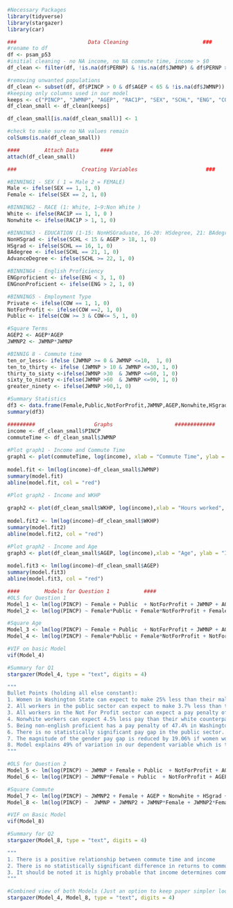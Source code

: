 
```r
#Necessary Packages
library(tidyverse)
library(stargazer)
library(car)
```

```r
###                       Data Cleaning                        ###
#rename to df 
df <- psam_p53
#initial cleaning - no NA income, no NA commute time, income > $0
df_clean <- filter(df, !is.na(df$PERNP) & !is.na(df$JWMNP) & df$PERNP >0)
```

```r
#removing unwanted populations
df_clean <- subset(df, df$PINCP > 0 & df$AGEP < 65 & !is.na(df$JWMNP))
#keeping only columns used in our model
keeps <- c("PINCP", "JWMNP", "AGEP", "RAC1P", "SEX", "SCHL", "ENG", "COW", "WKHP")
df_clean_small <- df_clean[keeps]
```

```r
df_clean_small[is.na(df_clean_small)] <- 1
```

```r
#check to make sure no NA values remain
colSums(is.na(df_clean_small))
```

```r
####        Attach Data       ####
attach(df_clean_small)
```

```r
###                     Creating Variables                      ###

#BINNING1 - SEX ( 1 = Male 2 = FEMALE)
Male <- ifelse(SEX == 1, 1, 0)
Female <- ifelse(SEX == 2, 1, 0)

#BINNING2 - RACE (1: White, 1~9:Non White )
White <- ifelse(RAC1P == 1, 1, 0 )
Nonwhite <- ifelse(RAC1P > 1, 1, 0)

#BINNING3 - EDUCATION (1-15: NonHSGraduate, 16-20: HSdegree, 21: BAdegree, 22-24:advancedDegree)
NonHSgrad <- ifelse(SCHL < 15 & AGEP > 18, 1, 0)
HSgrad <- ifelse(SCHL == 16, 1, 0)
BAdegree <- ifelse(SCHL == 21, 1, 0)
AdvanceDegree <- ifelse(SCHL >= 22, 1, 0)

#BINNING4 - English Proficiency 
ENGproficient <- ifelse(ENG < 3, 1, 0)
ENGnonProficient <- ifelse(ENG > 2, 1, 0)

#BINNING5 - Employment Type 
Private <- ifelse(COW == 1, 1, 0)
NotForProfit <- ifelse(COW ==2, 1, 0)
Public <- ifelse(COW >= 3 & COW<= 5, 1, 0)

#Square Terms
AGEP2 <- AGEP*AGEP
JWMNP2 <- JWMNP*JWMNP

#BINNIG 8 - Commute time 
ten_or_less<- ifelse (JWMNP >= 0 & JWMNP <=10,  1, 0)
ten_to_thirty <- ifelse (JWMNP > 10 & JWMNP <=30, 1, 0)
thirty_to_sixty <-ifelse(JWMNP >30  & JWMNP <=60, 1, 0)
sixty_to_ninety <-ifelse(JWMNP >60  & JWMNP <=90, 1, 0)
greater_ninety <- ifelse(JWMNP >90,1, 0)
```

```r
#Summary Statistics
df3 <- data.frame(Female,Public,NotForProfit,JWMNP,AGEP,Nonwhite,HSgrad,BAdegree,AdvanceDegree,ENGnonProficient,WKHP,PINCP)
summary(df3)
```



```r
#########                   Graphs                    #############
income <- df_clean_small$PINCP 
commuteTime <- df_clean_small$JWMNP 
  
#Plot graph1 - Income and Commute Time  
graph1 <- plot(commuteTime, log(income), xlab = "Commute Time", ylab = "Income", main = "Income and Commute Time",ylim = c(0,15), xlim = c(0, 200), col="blue")  
  
model.fit <- lm(log(income)~df_clean_small$JWMNP) 
summary(model.fit) 
abline(model.fit, col = "red")
```

```r
#Plot graph2 - Income and WKHP 
  
graph2 <- plot(df_clean_small$WKHP, log(income),xlab = "Hours worked", ylab = "Income", main = "Income and Hours worked per week",ylim = c(0,15), xlim = c(0, 200), col="blue")  
  
model.fit2 <- lm(log(income)~df_clean_small$WKHP) 
summary(model.fit2) 
abline(model.fit2, col = "red") 
```

```r
#Plot graph2 - Income and Age 
graph3 <- plot(df_clean_small$AGEP, log(income),xlab = "Age", ylab = "Income", main = "Income and Age",ylim = c(0,15), xlim = c(0, 200), col="blue")  
  
model.fit3 <- lm(log(income)~df_clean_small$AGEP) 
summary(model.fit3) 
abline(model.fit3, col = "red") 
```

```r
####        Models for Question 1           ####
#OLS for Question 1
Model_1 <- lm(log(PINCP) ~ Female + Public  + NotForProfit + JWMNP + AGEP + Nonwhite + HSgrad + BAdegree + AdvanceDegree + ENGnonProficient + WKHP)
Model_2 <- lm(log(PINCP) ~ Female*Public + Female*NotForProfit + Female* + NotForProfit + JWMNP + AGEP + Nonwhite + HSgrad + BAdegree + AdvanceDegree + ENGnonProficient + WKHP) #With Interactive

#Square Age
Model_3 <- lm(log(PINCP) ~ Female + Public  + NotForProfit + JWMNP + AGEP2 + Nonwhite + HSgrad + BAdegree + AdvanceDegree + ENGnonProficient + WKHP)
Model_4 <- lm(log(PINCP) ~ Female*Public + Female*NotForProfit + NotForProfit + JWMNP + JWMNP2 + AGEP + AGEP2 + Nonwhite + HSgrad + BAdegree + AdvanceDegree + ENGnonProficient + WKHP) #With Interactive
```

```r
#VIF on basic Model
vif(Model_4)
```

```r
#Summary for Q1
stargazer(Model_4, type = "text", digits = 4)

"""
Bullet Points (holding all else constant):
1. Women in Washington State can expect to make 25% less than their male counterparts
2. All workers in the public sector can expect to make 3.7% less than their for profit colleagues
3. All workers in the Not For Profit sector can expect a pay penalty of around 15%
4. Nonwhite workers can expect 4.5% less pay than their white counterparts
5. Being non-english proficient has a pay penalty of 47.4% in Washington State.
6. There is no statistically significant pay gap in the public sector.
7. The magnitude of the gender pay gap is reduced by 19.06% if women work in the not for profit sector (Not 100% certain on this interpretation.)
8. Model explains 49% of variation in our dependent variable which is the log of income.
"""
```

```r
#OLS for Question 2
Model_5 <- lm(log(PINCP) ~ JWMNP + Female + Public  + NotForProfit + AGEP + Nonwhite + HSgrad + BAdegree + AdvanceDegree + ENGnonProficient + WKHP)
Model_6 <- lm(log(PINCP) ~ JWMNP*Female + Public  + NotForProfit + AGEP + Nonwhite + HSgrad + BAdegree + AdvanceDegree + ENGnonProficient + WKHP) #With Interactive

#Square Commute
Model_7 <- lm(log(PINCP) ~ JWMNP2 + Female + AGEP + Nonwhite + HSgrad + BAdegree + AdvanceDegree + ENGnonProficient + WKHP)
Model_8 <- lm(log(PINCP) ~  JWMNP + JWMNP2 + JWMNP*Female + JWMNP2*Female + AGEP + AGEP2 + Nonwhite + HSgrad + BAdegree + AdvanceDegree + ENGnonProficient + WKHP) #With Interactive
```

```r
#VIF on Basic Model
vif(Model_8)
```


```r
#Summary for Q2
stargazer(Model_8, type = "text", digits = 4)

"""
1. There is a positive relationship between commute time and income
2. There is no statistically significant difference in returns to commute time for women verses their male counterparts.
3. It should be noted it is highly probable that income determines commute time as well. That is to say, our dependent variable is correlated with our independent variable of interest. It is appropriate to use the 2 stage least squares method in this case. However, that is beyond the scope of this course.
"""
```


```r
#Combined view of both Models (Just an option to keep paper simpler looking?)
stargazer(Model_4, Model_8, type = "text", digits = 4)
```




